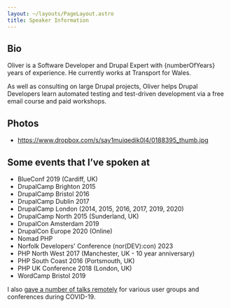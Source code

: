 ```yaml
---
layout: ~/layouts/PageLayout.astro
title: Speaker Information
---
```



## Bio

Oliver is a Software Developer and Drupal Expert with {numberOfYears} years of experience. He currently works at Transport for Wales.

As well as consulting on large Drupal projects, Oliver helps Drupal Developers learn automated testing and test-driven development via a free email course and paid workshops.

## Photos

- https://www.dropbox.com/s/say1muiqedik0l4/0188395_thumb.jpg

## Some events that I’ve spoken at

- BlueConf 2019 (Cardiff, UK)
- DrupalCamp Brighton 2015
- DrupalCamp Bristol 2016
- DrupalCamp Dublin 2017
- DrupalCamp London (2014, 2015, 2016, 2017, 2019, 2020)
- DrupalCamp North 2015 (Sunderland, UK)
- DrupalCon Amsterdam 2019
- DrupalCon Europe 2020 (Online)
- Nomad PHP
- Norfolk Developers' Conference (nor(DEV):con) 2023
- PHP North West 2017 (Manchester, UK - 10 year anniversary)
- PHP South Coast 2016 (Portsmouth, UK)
- PHP UK Conference 2018 (London, UK)
- WordCamp Bristol 2019

I also [gave a number of talks remotely](/blog/speaking-remotely-during-lockdown) for various user groups and conferences during COVID-19.
